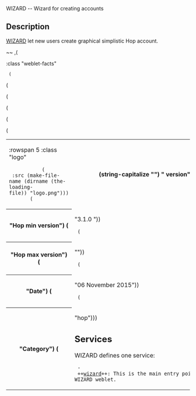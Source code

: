 <doc> WIZARD -- Wizard for creating accounts

== Description ==

[[wizard|WIZARD]] let new users create graphical simplistic Hop account. 

~~
,(<TABLE> :class "weblet-facts"
  (<TR> (<TD> :rowspan 5 :class "logo"
            (<IMG> :src (make-file-name (dirname (the-loading-file)) "logo.png")))
        (<TH> (string-capitalize "") " version") (<TD> "1.0.0"))
  (<TR> (<TH> "Hop min version") (<TD> "3.1.0 "))
  (<TR> (<TH> "Hop max version") (<TD> ""))
  (<TR> (<TH> "Date") (<TD> "06 November 2015"))
  (<TR> (<TH> "Category") (<TD> "hop")))


== Services ==

WIZARD defines one service:

  - ++[[wizard]]++: This is the main entry point of the 
 WIZARD weblet.


</doc>

